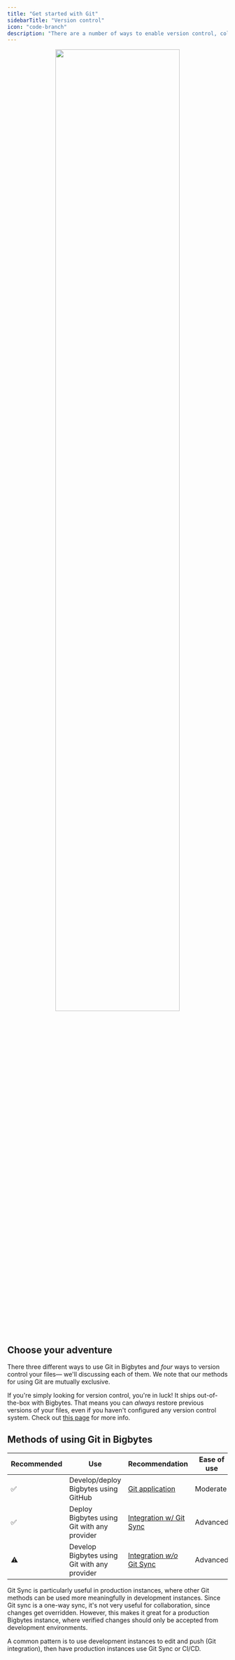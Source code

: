 ```yaml
---
title: "Get started with Git"
sidebarTitle: "Version control"
icon: "code-branch"
description: "There are a number of ways to enable version control, collaboration, and easy deployment using Git in Bigbytes. We'll cover them all on this page."
---
```


<div align="center">
<img src="https://github.com/getbigbytes/assets/blob/main/getting-started/adventure-time.gif?raw=True" width="75%"/>
</div>

## Choose your adventure

There three different ways to use Git in Bigbytes and _four_ ways to version control your files— we'll discussing each of them. We note that our methods for using Git are mutually exclusive.

If you're simply looking for version control, you're in luck! It ships out-of-the-box with Bigbytes. That means you can _always_ restore previous versions of your files, even if you haven't configured any version control system. Check out [this page](/getting-started/file-versions) for more info.

## Methods of using Git in Bigbytes

| Recommended | Use                                                 | Recommendation          | Ease of use | Functionality          |
| ----------- | --------------------------------------------------- | ----------------------- | ----------- | ---------------------- |
| ✅          | Develop/deploy Bigbytes using GitHub | [Git application](/guides/data-sync/version-control)     | Moderate    | Full w/ OAuth          |
| ✅          | Deploy Bigbytes using Git with any provider   | [Integration w/ Git Sync](/guides/data-sync/git-sync) | Advanced    | Full w/ SSH/HTTPS Auth |
| ⚠️          | Develop Bigbytes using Git with any provider  | [Integration _w/o_ Git Sync](/guides/data-sync/git-integration)  | Advanced    | Full w/ SSH/HTTPS Auth |


Git Sync is particularly useful in production instances, where other Git methods can be used more meaningfully in development instances. Since Git sync is a one-way sync, it's not very useful for collaboration, since changes get overridden. However, this makes it great for a production Bigbytes instance, where verified changes should only be accepted from development environments.

A common pattern is to use development instances to edit and push (Git integration), then have production instances use Git Sync or CI/CD.
